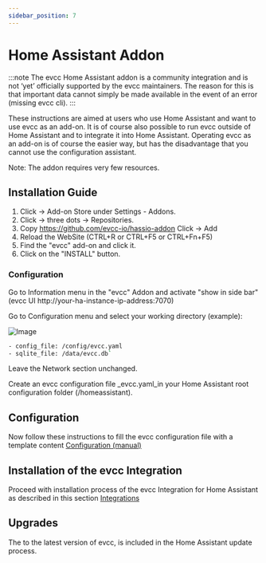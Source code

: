 ```yaml
---
sidebar_position: 7
---
```


# Home Assistant Addon

:::note
The evcc Home Assistant addon is a community integration and is not ‘yet’ officially supported by the evcc maintainers.
The reason for this is that important data cannot simply be made available in the event of an error (missing evcc cli).
:::

These instructions are aimed at users who use Home Assistant and want to use evcc as an add-on. It is of course also possible
to run evcc outside of Home Assistant and to integrate it into Home Assistant. Operating evcc as an add-on is of course
the easier way, but has the disadvantage that you cannot use the configuration assistant.

Note: The addon requires very few resources.

## Installation Guide

1. Click -> Add-on Store under Settings - Addons.
2. Click -> three dots -> Repositories.
3. Copy https://github.com/evcc-io/hassio-addon Click -> Add
4. Reload the WebSite (CTRL+R or CTRL+F5 or CTRL+Fn+F5)
5. Find the "evcc" add-on and click it.
6. Click on the "INSTALL" button.

### Configuration

Go to Information menu in the "evcc" Addon and activate "show in side bar" (evcc UI http://your-ha-instance-ip-address:7070)

Go to Configuration menu and select your working directory (example):

![Image](screenshots/ha_configuration_ui.webp)

```sh
- config_file: /config/evcc.yaml
- sqlite_file: /data/evcc.db`
```
Leave the Network section unchanged.

Create an evcc configuration file _evcc.yaml_in your Home Assistant root configuration folder (/homeassistant).

## Configuration

Now follow these instructions to fill the evcc configuration file with a template content [Configuration (manual)](./configuration#configuration-without-wizard)

## Installation of the evcc Integration

Proceed with installation process of the evcc Integration for Home Assistant as described in this section [Integrations](../integrations/home-assistant)

## Upgrades

The to the latest version of evcc, is included in the Home Assistant update process.
